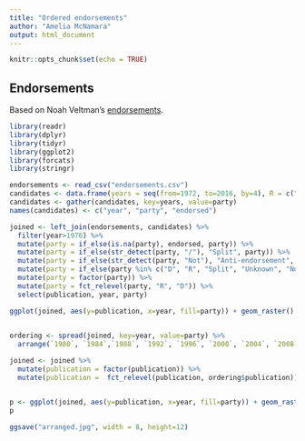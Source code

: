 ```yaml
---
title: "Ordered endorsements"
author: "Amelia McNamara"
output: html_document
---
```


```r
knitr::opts_chunk$set(echo = TRUE)
```

## Endorsements

Based on Noah Veltman's [endorsements](http://noahveltman.com/endorsements/). 


```r
library(readr)
library(dplyr)
library(tidyr)
library(ggplot2)
library(forcats)
library(stringr)
```

```r
endorsements <- read_csv("endorsements.csv")
candidates <- data.frame(years = seq(from=1972, to=2016, by=4), R = c("Nixon", "Ford", "Reagan", "Reagan", "Bush", "Bush", "Dole", "Bush", "Bush", "McCain", "Romney", "Trump"), D = c("McGovern", "Carter", "Carter", "Mondale", "Dukakis", "Clinton", "Clinton", "Gore", "Kerry", "Obama", "Obama", "Clinton"))
candidates <- gather(candidates, key=years, value=party)
names(candidates) <- c("year", "party", "endorsed")

joined <- left_join(endorsements, candidates) %>%
  filter(year>1976) %>%
  mutate(party = if_else(is.na(party), endorsed, party)) %>%
  mutate(party = if_else(str_detect(party, "/"), "Split", party)) %>%
  mutate(party = if_else(str_detect(party, "Not"), "Anti-endorsement", party)) %>%
  mutate(party = if_else(party %in% c("D", "R", "Split", "Unknown", "None", "Anti-endorsement"), party, "Other")) %>%
  mutate(party = factor(party)) %>%
  mutate(party = fct_relevel(party, "R", "D")) %>%
  select(publication, year, party)

ggplot(joined, aes(y=publication, x=year, fill=party)) + geom_raster() + scale_fill_manual(values=c("Red", "Blue", "Dark grey", "Light grey", "Yellow", "Purple", NA))

  
ordering <- spread(joined, key=year, value=party) %>%
  arrange(`1980`, `1984`,`1988`, `1992`, `1996`, `2000`, `2004`, `2008`, `2012`, `2016`) 

joined <- joined %>%
  mutate(publication = factor(publication)) %>%
  mutate(publication =  fct_relevel(publication, ordering$publication))


p <- ggplot(joined, aes(y=publication, x=year, fill=party)) + geom_raster() + scale_fill_manual(values=c("Red", "Blue", "Dark grey", "Light grey", "Yellow", "Purple", NA))
p
```

```r
ggsave("arranged.jpg", width = 8, height=12)
```